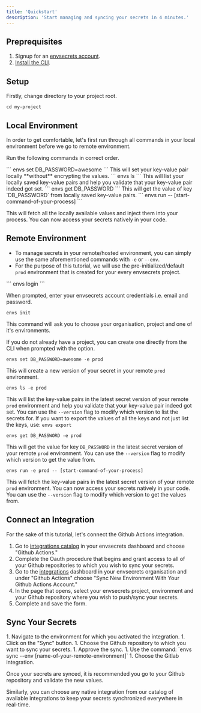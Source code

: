 ```yaml
---
title: 'Quickstart'
description: 'Start managing and syncing your secrets in 4 minutes.'
---
```


## Preprequisites

1. Signup for an [envsecrets account](https://app.envsecrets.com).
2. [Install the CLI](cli/install).

## Setup

Firstly, change directory to your project root.

```
cd my-project
```

## Local Environment

In order to get comfortable, let's first run through all commands in your local environment before we go to remote environment.

Run the following commands in correct order.

<Steps>
  <Step title="Set your secrets">
  ```
  envs set DB_PASSWORD=awesome
  ```
  This will set your key-value pair locally **without** encrypting the values.
  </Step>
  <Step title="List your secrets">
  ```
  envs ls
  ```
  This will list your locally saved key-value pairs and help you validate that your key-value pair indeed got set.
  </Step>
  <Step title="Get your secret">
  ```
  envs get DB_PASSWORD
  ```
  This will get the value of key `DB_PASSWORD` from locally saved key-value pairs.
  </Step>
  <Step title="Consume your secret">
  ```
  envs run -- [start-command-of-your-process]
  ```

<Snippet file="envs_run_example.mdx" />

  This will fetch all the locally available values and inject them into your process.
  You can now access your secrets natively in your code.
  </Step>
</Steps>

## Remote Environment

- To manage secrets in your remote/hosted environment, you can simply use the same aforementioned commands with `-e` or `--env`.
- For the purpose of this tutorial, we will use the pre-initialized/default `prod` environment that is created for your every envsecrets project.

<Steps>
  <Step title="Login">
  ```
  envs login
  ```

  When prompted, enter your envsecrets account credentials i.e. email and password.
  </Step>
  <Step title="Initalize the project directory">
  ```
  envs init
  ```

  This command will ask you to choose your organisation, project and one of it's environments.

  If you do not already have a project, you can create one directly from the CLI when prompted with the option.
  </Step>
  <Step title="Set your secrets">
  ```
  envs set DB_PASSWORD=awesome -e prod
  ```
  This will create a new version of your secret in your remote `prod` environment.
  </Step>
  <Step title="List your secrets">
  ```
  envs ls -e prod
  ```
  This will list the key-value pairs in the latest secret version of your remote `prod` environment and help you validate that your key-value pair indeed got set.
  <Tip>
  You can use the `--version` flag to modify which version to list the secrets for.
  </Tip>
  <Info>
  If you want to export the values of all the keys and not just list the keys, use: `envs export`
  </Info>
  </Step>
  <Step title="Get your secret">
  ```
  envs get DB_PASSWORD -e prod
  ```
  This will get the value for key `DB_PASSWORD` in the latest secret version of your remote `prod` environment.
  <Tip>
  You can use the `--version` flag to modify which version to get the value from.
  </Tip>
  </Step>
  <Step title="Consume your secret">
  ```
  envs run -e prod -- [start-command-of-your-process]
  ```

<Snippet file="envs_run_example.mdx" />

  This will fetch the key-value pairs in the latest secret version of your remote `prod` environment.
  You can now access your secrets natively in your code.
  <Tip>
  You can use the `--version` flag to modify which version to get the values from.
  </Tip>
  </Step>
</Steps>

## Connect an Integration

For the sake of this tutorial, let's connect the Github Actions integration.

1. Go to [integrations catalog](https://app.envsecrets.com/integrations/catalog) in your envsecrets dashboard and choose "Github Actions."
1. Complete the Oauth procedure that begins and grant access to all of your Github repositories to which you wish to sync your secrets. 
1. Go to the [integrations](https://app.envsecrets.com/integrations) dashboard in your envsecrets organisation and under "Github Actions" choose "Sync New Environment With Your Github Actions Account."
1. In the page that opens, select your envsecrets project, environment and your Github repository where you wish to push/sync your secrets.
1. Complete and save the form.

## Sync Your Secrets

<AccordionGroup>

<Accordion icon="laptop" title="From the UI">
  1. Navigate to the environment for which you activated the integration.
  1. Click on the "Sync" button.
  1. Choose the Github repository to which you want to sync your secrets.
  1. Approve the sync.
</Accordion>
<Accordion icon="terminal" title="From the CLI">
1. Use the command: `envs sync --env [name-of-your-remote-environment]`
1. Choose the Gitlab integration.
</Accordion>

</AccordionGroup>

<Tip>

Once your secrets are synced, it is recommended you go to your Github repository and validate the new values.

</Tip>

Similarly, you can choose any native integration from our catalog of available integrations to keep your secrets synchronized everywhere in real-time.
